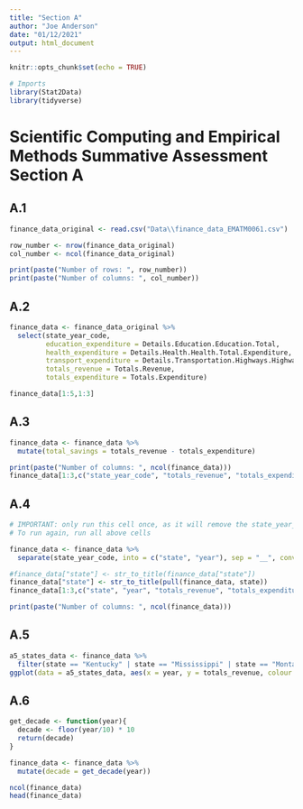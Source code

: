 ```yaml
---
title: "Section A"
author: "Joe Anderson"
date: "01/12/2021"
output: html_document
---
```


```r
knitr::opts_chunk$set(echo = TRUE)
```

```r
# Imports
library(Stat2Data)
library(tidyverse)
```

# Scientific Computing and Empirical Methods Summative Assessment Section A
## A.1
```r
finance_data_original <- read.csv("Data\\finance_data_EMATM0061.csv")

row_number <- nrow(finance_data_original)
col_number <- ncol(finance_data_original)

print(paste("Number of rows: ", row_number))
print(paste("Number of columns: ", col_number))
```

## A.2 
```r
finance_data <- finance_data_original %>%
  select(state_year_code, 
         education_expenditure = Details.Education.Education.Total, 
         health_expenditure = Details.Health.Health.Total.Expenditure, 
         transport_expenditure = Details.Transportation.Highways.Highways.Total.Expenditure, 
         totals_revenue = Totals.Revenue, 
         totals_expenditure = Totals.Expenditure)

finance_data[1:5,1:3]
```
## A.3
```r
finance_data <- finance_data %>%
  mutate(total_savings = totals_revenue - totals_expenditure)

print(paste("Number of columns: ", ncol(finance_data)))
finance_data[1:3,c("state_year_code", "totals_revenue", "totals_expenditure", "total_savings")]
```
## A.4
```r
# IMPORTANT: only run this cell once, as it will remove the state_year_code column and cause an error
# To run again, run all above cells

finance_data <- finance_data %>%
  separate(state_year_code, into = c("state", "year"), sep = "__", convert = TRUE) 

```
```r
#finance_data["state"] <- str_to_title(finance_data["state"])
finance_data["state"] <- str_to_title(pull(finance_data, state))
finance_data[1:3,c("state", "year", "totals_revenue", "totals_expenditure", "total_savings")]

print(paste("Number of columns: ", ncol(finance_data)))
```


## A.5
```r
a5_states_data <- finance_data %>%
  filter(state == "Kentucky" | state == "Mississippi" | state == "Montana")
ggplot(data = a5_states_data, aes(x = year, y = totals_revenue, colour = state, linetype = state)) + geom_smooth() + xlab("Year") + ylab("Revenue") + theme_bw()
```

## A.6

```r
get_decade <- function(year){
  decade <- floor(year/10) * 10
  return(decade)
}

finance_data <- finance_data %>%
  mutate(decade = get_decade(year))

ncol(finance_data)
head(finance_data)
```



